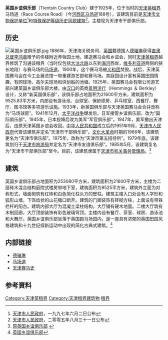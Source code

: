 {{文物保护单位
| 级别 = 省级
| 省区市 = 天津市
| 名称 = 原英国乡谊俱乐部
| 图片 = [[File:原英国乡谊俱乐部.jpg|200px]]
| 编号 = 3
| 分类 = 近现代重要史迹及代表性建筑
| 时代 = 1925年
| 所在 = [[天津市|天津市]][[河西区_(天津市)|河西区]]
| 登录 = 1997年6月2日
}}
'''英国乡谊俱乐部'''（Tientsin Country Club）建于1925年，位于当时的[[天津英租界|天津英租界]]马场道（Race Course Road）（今[[河西区_(天津市)|河西区]][[马场道|马场道]]188号），该建筑目前是[[天津市文物保护单位|天津市文物保护单位]]<ref>[[天津市人民政府|天津市人民政府]]，一九九七年六月二日公布</ref>和[[天津历史风貌建筑|特殊保护等级历史风貌建筑]]<ref>[[天津市人民政府|天津市人民政府]]，二零零五年八月三十一日公布</ref>。主楼现为天津市干部俱乐部。

== 历史 ==
[[File:英国乡谊俱乐部.jpg|thumb]]
1886年，天津海关税务司、[[英国|英国]]籍德国人[[德璀琳|德璀琳]]获得[[直隶总督|直隶总督]][[李鸿章|李鸿章]]赠予的佟楼附近养牲园土地，建造赛马会和乡谊会，同时[[天津英租界|天津英租界]]越界修筑了沟通该租界（当时仅包括[[大沽北路|大沽北路]]以东到[[海河|海河]]西岸，[[天津维多利亚道|维多利亚道]]两侧的狭长地段）与赛马场的[[马场道|马场道]]。1900年，这个赛马场被[[义和团|义和团]]焚毁。战后，天津英国赛马会在今工业展览馆一带重建游艺部和赛马场。其庭园设计富有英国田园情趣，有网球场、高尔夫球场和供划船的池塘。1925年，英国赛马会有限公司游艺部兴建英国乡谊俱乐部大楼，由[[汉口|汉口]]的英商[[景明洋行|景明洋行]]（Hemmings ＆ Berkley）设计，又称“新英国俱乐部”，该俱乐部占地面积为21600平方米，建筑面积为9525.83平方米，内部设有游泳池、台球室、保龄球房、乒乓球室、西餐厅、舞厅、图书馆等多项游乐设施。1933年，新英国俱乐部与天津英国赛马会合并改称为“马场球房”。1941年12月，[[太平洋战争|太平洋战争]]爆发后，日军接管乡谊俱乐部，改为“国际俱乐部”。1945年，日本投降后改为美军“军官俱乐部”。1947年，美军撤出天津后，由原天津英国乡谊会收回。[[中华人民共和国|中华人民共和国]]成立后的1951年9月，[[天津市人民政府|天津市人民政府]]代管该建筑并定名“天津市干部俱乐部”。[[文化大革命|文化大革命]]时期的1966年，该建筑更名为“天津市俱乐部”。1975年，改称为“天津市第五招待所”。1979年底，该建筑划归于[[天津市旅游局|天津市旅游局]]并定名为“天津市友谊俱乐部”。1985年5月，该建筑复名为“天津市干部俱乐部”至今。目前，该建筑隶属于[[天津市机关事务管理局|天津市机关事务管理局]]。<ref>[http://www.tjhbq.gov.cn/ReadNews.asp?NewsID=12383 原英国乡谊俱乐部] {{webarchive|url=https://web.archive.org/web/20110904152047/http://www.tjhbq.gov.cn/ReadNews.asp?NewsID=12383 |date=2011-09-04 }}</ref>

== 建筑 ==
{{天津历史风貌建筑
| 省区市 = 天津市
| 名称 = 英国乡谊俱乐部
| 图片 = [[File:原英国乡谊俱乐部铭牌.jpg|200px]]
| 编号 = 0210003
| 等级 = 特殊保护
| 时代 = 1925年
| 所在 = [[天津市|天津市]][[河西区_(天津市)|河西区]]
| 公布 = 2005年8月31日
}}
英国乡谊俱乐部占地面积为253080平方米，建筑面积为21600平方米，主楼为二层砖木混合结构庭院式楼房带地下室，建筑面积为9525平方米，建筑外立面为对称形式，墙面砌筑有红砖和白色简化柱头方的壁柱。建筑主楼入口处设有人字形和弧形山墙，下饰齿状的山花檐口断开。建筑的门廊装饰有砖砌方柱，上面设有带铁栏杆的阳台。建筑内部大厅为混凝土梁柱结构，大厅铺有硬木地面。二楼大厅筑有木制回廊，大厅顶部装饰有彩色玻璃穹顶。主楼内设有餐厅、茶室、球房、游泳池和大舞厅。英国乡谊俱乐部坐落于英国跑马场园内，是一座具有浓郁的英国田园风格建筑和十九世纪探新运动中出现的简化古典式建筑。<ref>[http://www.tripc.net/news/news_info/191780_2/ 英国乡谊俱乐部]</ref>

== 内部链接 ==
* [[德璀琳|德璀琳]]
* [[马场道|马场道]]
* [[天津赛马史|天津赛马史]]

== 参考資料 ==
{{Reflist}}

{{天津近代历史文化专题}}
{{天津市文物保护单位}}
{{中国20世纪建筑遗产}}
[[Category:天津英租界|Category:天津英租界]]
[[Category:天津租界建筑物|Category:天津租界建筑物]]
[[Category:中国近代建筑|租界]]